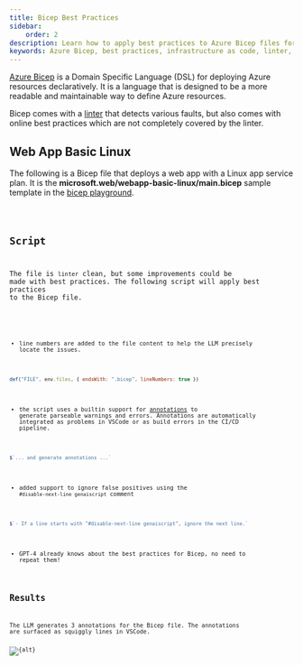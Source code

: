 ```yaml
---
title: Bicep Best Practices
sidebar:
    order: 2
description: Learn how to apply best practices to Azure Bicep files for more efficient and maintainable infrastructure as code.
keywords: Azure Bicep, best practices, infrastructure as code, linter, deployment
---
```


[Azure Bicep](https://learn.microsoft.com/en-us/azure/azure-resource-manager/bicep/overview?tabs=bicep) is a Domain Specific Language (DSL) for deploying Azure resources declaratively. 
It is a language that is designed to be a more readable 
and maintainable way to define Azure resources. 

Bicep comes with a [linter](https://learn.microsoft.com/en-us/azure/azure-resource-manager/bicep/linter) that detects various faults, but also comes with
online best practices which are not completely covered by the linter.

## Web App Basic Linux

The following is a Bicep file that deploys a web app with a Linux app service plan.
It is the **microsoft.web/webapp-basic-linux/main.bicep** 
sample template in the [bicep playground](https://azure.github.io/bicep/).

<Code code={bicepSource} wrap={true} lang="bicep" title="web-app-basic-linux.bicep" />

## Script

The file is `linter` clean, but some improvements could be made with best practices.
The following script will apply best practices to the Bicep file.

<Code code={scriptSource} wrap={true} lang="js" title="bicep-best-practices.genai.js" />

- line numbers are added to the file content to help the LLM precisely locate the issues.

```js "lineNumbers"
def("FILE", env.files, { endsWith: ".bicep", lineNumbers: true })
```

- the script uses a builtin support for [annotations](/genaiscript/reference/scripts/annotations) 
to generate parseable warnings and errors. Annotations are automatically integrated as problems 
in VSCode or as build errors in the CI/CD pipeline.

```js "annotations"
$`... and generate annotations ...`
```

- added support to ignore false positives using the `#disable-next-line genaiscript`
comment

```js wrap
$`- If a line starts with "#disable-next-line genaiscript", ignore the next line.`
```

- GPT-4 already knows about the best practices for Bicep, no need to repeat them!

## Results

The LLM generates 3 annotations for the Bicep file. The annotations are surfaced 
as squiggly lines in VSCode.

<Image src={src} alt={alt} />